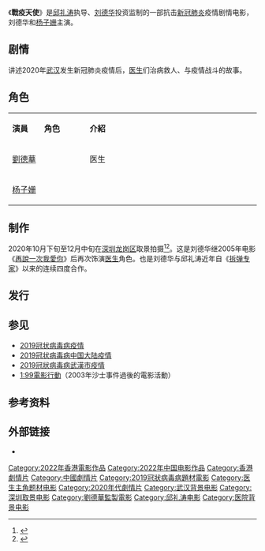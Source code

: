 {{future film}}
{{电影信息框
| name = 戰疫天使
| original_name = 
| image = 
| caption = 
| director = [[邱禮濤|邱禮濤]]
| producer = [[劉德華|劉德華]]
| writer = 
| starring = 劉德華<br/>[[杨子姗|杨子姗]]
| 主題曲 = 
| cinematography = [[倪文贤|倪文贤]]{{small|（[[香港專業電影攝影師學會|H.K.S.C]]）}}
| music = 
| editing = 
| studio = 
| distributor = 
| released = 
| runtime = 
| country = {{香港電影產地}}<br/>{{中國大陸電影產地}}
| language = 
| budget = 
| gross = 
| preceded_by = 
| followed_by = 
}}
《'''戰疫天使'''》是[[邱礼涛|邱礼涛]]执导、[[刘德华|刘德华]]投资监制的一部抗击[[2019冠状病毒病|新冠肺炎]]疫情剧情电影，刘德华和[[杨子姗|杨子姗]]主演。

== 剧情 ==
讲述2020年[[武汉|武汉]]发生新冠肺炎疫情后，[[医生|医生]]们治病救人、与疫情战斗的故事。

== 角色 ==
{|class="wikitable" width="55%"
|- style="background:cornflowerblue; color:white" align=center
|style="width:5%"|'''演員'''||style="width:8%"|'''角色'''||style="width:30%"|'''介紹'''
|-  
|[[劉德華|劉德華]]|| ||医生
|-  
|[[杨子姗|杨子姗]]|| ||
|}

== 制作 ==
2020年10月下旬至12月中旬在[[深圳市|深圳]][[龙岗区|龙岗区]]取景拍摄<ref>{{Cite web|title=刘德华深圳拍电影疑似出演抗疫影片，现场有“武汉医院”场景_医生|url=http://www.sohu.com/a/433774320_120913412|accessdate=2020-12-16|work=搜狐网}}</ref><ref>{{Cite web|title=刘德华现身深圳拍抗疫电影，可以期待《拆弹专家2》和跨年晚会了|url=https://k.sina.cn/article_6579508674_1882b55c200100uhv9.html?from=ent&subch=film|accessdate=2020-12-16|date=2020-11-23|work=新浪网}}</ref>。这是刘德华继2005年电影《[[再說一次我愛你_(電影)|再說一次我愛你]]》后再次饰演[[医生|医生]]角色。也是刘德华与邱礼涛近年自《[[拆弹专家_(电影)|拆弹专家]]》以来的连续四度合作。

== 发行 ==

== 参见 ==
*[[2019冠状病毒病疫情|2019冠状病毒病疫情]]
*[[2019冠状病毒病中国大陆疫情|2019冠状病毒病中国大陆疫情]]
*[[2019冠狀病毒病武漢市疫情|2019冠狀病毒病武漢市疫情]]
*[[1:99電影行動|1:99電影行動]]（2003年沙士事件過後的電影活動）

== 参考资料 ==
{{reflist}}

== 外部链接 ==
* {{douban|35299923}}

{{邱禮濤}}
{{刘德华}}

{{DEFAULTSORT:ZHANYI}}
[[Category:2022年香港電影作品|Category:2022年香港電影作品]]
[[Category:2022年中国电影作品|Category:2022年中国电影作品]]
[[Category:香港劇情片|Category:香港劇情片]]
[[Category:中國劇情片|Category:中國劇情片]]
[[Category:2019冠狀病毒病題材電影|Category:2019冠狀病毒病題材電影]]
[[Category:医生主角题材电影|Category:医生主角题材电影]]
[[Category:2020年代劇情片|Category:2020年代劇情片]]
[[Category:武汉背景电影|Category:武汉背景电影]]
[[Category:深圳取景电影|Category:深圳取景电影]]
[[Category:劉德華監製電影|Category:劉德華監製電影]]
[[Category:邱礼涛电影|Category:邱礼涛电影]]
[[Category:医院背景电影|Category:医院背景电影]]